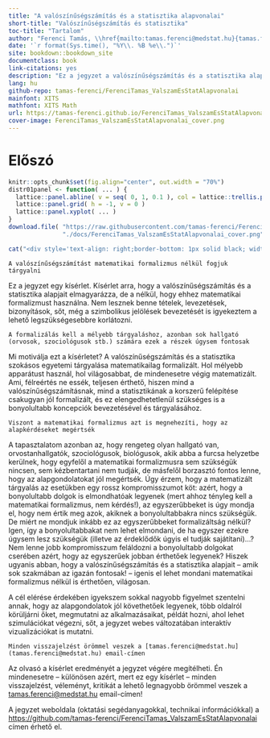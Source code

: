 ```yaml
--- 
title: "A valószínűségszámítás és a statisztika alapvonalai"
short-title: "Valószínűségszámítás és statisztika"
toc-title: "Tartalom"
author: "Ferenci Tamás, \\href{mailto:tamas.ferenci@medstat.hu}{tamas.ferenci@medstat.hu}"
date: '`r format(Sys.time(), "%Y\\. %B %e\\.")`'
site: bookdown::bookdown_site
documentclass: book
link-citations: yes
description: "Ez a jegyzet a valószínűségszámítás és a statisztika alapjait igyekszik bemutatni, képletek, levezetések, matematikai formalizmusok nélkül. Azok számára, akiknek a matematikai formalizmus nem kell, de az alapgondolatokat szeretnék jól érteni."
lang: hu
github-repo: tamas-ferenci/FerenciTamas_ValszamEsStatAlapvonalai
mainfont: XITS
mathfont: XITS Math
url: https://tamas-ferenci.github.io/FerenciTamas_ValszamEsStatAlapvonalai/
cover-image: FerenciTamas_ValszamEsStatAlapvonalai_cover.png
---
```


# Előszó {-}

```r
knitr::opts_chunk$set(fig.align="center", out.width = "70%")
distr01panel <- function( ... ) {
  lattice::panel.abline( v = seq( 0, 1, 0.1 ), col = lattice::trellis.par.get("reference.line")$col )
  lattice::panel.grid( h = -1, v = 0 )
  lattice::panel.xyplot( ... )
}
download.file( "https://raw.githubusercontent.com/tamas-ferenci/FerenciTamas_ValszamEsStatAlapvonalai/master/FerenciTamas_ValszamEsStatAlapvonalai_cover.png",
               "./docs/FerenciTamas_ValszamEsStatAlapvonalai_cover.png", mode = "wb" )
```

<!--
\epigraph{Ez a visszavezetés a lényege a [...] megoldásnak, nem a képlet.}{\textit{Péter Rózsa}\\ \textsc{Játék a végtelennel}}

```r
cat("<div style='text-align: right;border-bottom: 1px solid black; width: 35%;margin-left:auto; margin-right:0'>Ez a visszavezetés a lényege a [...] megoldásnak, nem a képlet.</div><div style='text-align: right; width:35%;margin-left:auto;margin-right:0'><i>Péter Rózsa</i><br><p style='font-variant:small-caps'>Játék a végtelennel</p></div><br>")
```
-->

\epigraph{Ez a visszavezetés a lényege a [...] megoldásnak, nem a képlet.}{\textit{Péter Rózsa}}

```r
cat("<div style='text-align: right;border-bottom: 1px solid black; width: 35%;margin-left:auto; margin-right:0'>Ez a visszavezetés a lényege a [...] megoldásnak, nem a képlet.</div><div style='text-align: right; width:35%;margin-left:auto;margin-right:0'><i>Péter Rózsa</i></div><br>")
```

```block
A valószínűségszámítást matematikai formalizmus nélkül fogjuk tárgyalni
```

Ez a jegyzet egy kísérlet. Kísérlet arra, hogy a valószínűségszámítás és a statisztika alapjait elmagyarázza, de a nélkül, hogy ehhez matematikai formalizmust használna. Nem lesznek benne tételek, levezetések, bizonyítások, sőt, még a szimbolikus jelölések bevezetését is igyekeztem a lehető legszükségesebbre korlátozni.

```block
A formalizálás kell a mélyebb tárgyaláshoz, azonban sok hallgató (orvosok, szociológusok stb.) számára ezek a részek úgysem fontosak
```

Mi motiválja ezt a kísérletet? A valószínűségszámítás és a statisztika szokásos egyetemi tárgyalása matematikailag formalizált. Hol mélyebb apparátust használ, hol világosabbat, de mindenesetre végig matematizált. Ami, félreértés ne essék, teljesen érthető, hiszen mind a valószínűségszámításnak, mind a statisztikának a korszerű felépítése csakugyan jól formalizált, és ez elengedhetetlenül szükséges is a bonyolultabb koncepciók bevezetésével és tárgyalásához.

```block
Viszont a matematikai formalizmus azt is megnehezíti, hogy az alapkérdéseket megértsék
```

A tapasztalatom azonban az, hogy rengeteg olyan hallgató van, orvostanhallgatók, szociológusok, biológusok, akik abba a furcsa helyzetbe kerülnek, hogy egyfelől a matematikai formalizmusra sem szükségük nincsen, sem kézbentartani nem tudják, de másfelől borzasztó fontos lenne, hogy az alapgondolatokat jól megértsék. Úgy érzem, hogy a matematizált tárgyalás az esetükben egy rossz kompromisszumot köt: azért, hogy a bonyolultabb dolgok is elmondhatóak legyenek (mert ahhoz tényleg kell a matematikai formalizmus, nem kérdés!), az egyszerűbbeket is úgy mondja el, hogy nem értik meg azok, akiknek a bonyolultabbakra nincs szükségük. De miért ne mondjuk inkább ez az egyszerűbbeket formalizáltság nélkül? Igen, így a bonyolultabbakat nem lehet elmondani, de ha egyszer ezekre úgysem lesz szükségük (illetve az érdeklődők úgyis el tudják sajátítani)...? Nem lenne jobb kompromisszum feláldozni a bonyolultabb dolgokat cserében azért, hogy az egyszerűek jobban érthetőek legyenek? Hiszek ugyanis abban, hogy a valószínűségszámítás és a statisztika alapjait -- amik sok szakmában az igazán fontosak! -- igenis el lehet mondani matematikai formalizmus nélkül is érthetően, világosan.

A cél elérése érdekében igyekszem sokkal nagyobb figyelmet szentelni annak, hogy az alapgondolatok jól követhetőek legyenek, több oldalról körüljárni őket, megmutatni az alkalmazásaikat, példát hozni, ahol lehet szimulációkat végezni, sőt, a jegyzet webes változatában interaktív vizualizációkat is mutatni.

```block
Minden visszajelzést örömmel veszek a [tamas.ferenci@medstat.hu](tamas.ferenci@medstat.hu) email-címen
```

Az olvasó a kísérlet eredményét a jegyzet végére megítélheti. Én mindenesetre -- különösen azért, mert ez egy kísérlet -- minden visszajelzést, véleményt, kritikát a lehető legnagyobb örömmel veszek a [tamas.ferenci@medstat.hu](tamas.ferenci@medstat.hu) email-címen!

A jegyzet weboldala (oktatási segédanyagokkal, technikai információkkal) a [https://github.com/tamas-ferenci/FerenciTamas_ValszamEsStatAlapvonalai](https://github.com/tamas-ferenci/FerenciTamas_ValszamEsStatAlapvonalai) címen érhető el.
